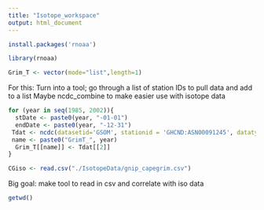 ```yaml
---
title: "Isotope_workspace"
output: html_document
---
```


```r
install.packages('rnoaa')
```


```r
library(rnoaa)
```

```r
Grim_T <- vector(mode="list",length=1)
```



For this: Turn into a tool; go through a list of station IDs to pull data and add to a list
Maybe ncdc_combine to make easier use with isotope data

```r
for (year in seq(1985, 2002)){
  stDate <- paste0(year, "-01-01")
  endDate <- paste0(year, "-12-31")
 Tdat <- ncdc(datasetid='GSOM', stationid = 'GHCND:ASN00091245', datatypeid='TAVG', startdate = stDate, enddate = endDate, limit = 100, add_units=TRUE)
 name <- paste0("GrimT_", year)
  Grim_T[[name]] <- Tdat[[2]]
}
```

```r
CGiso <- read.csv("./IsotopeData/gnip_capegrim.csv")
```


Big goal: make tool to read in csv and correlate with iso data

```r
getwd()

```


